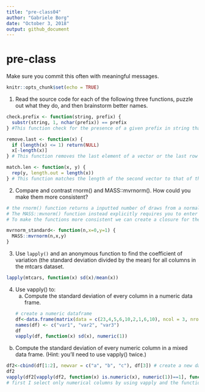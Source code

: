 ```yaml
---
title: "pre-class04"
author: "Gabriele Borg"
date: "October 3, 2018"
output: github_document
---
```

# pre-class


Make sure you commit this often with meaningful messages. 



```r
knitr::opts_chunk$set(echo = TRUE)
```


1. Read the source code for each of the following three functions, puzzle out what they do, and then brainstorm better names.

```r
check.prefix <- function(string, prefix) {
  substr(string, 1, nchar(prefix)) == prefix
} #This function check for the presence of a given prefix in string that probably are names. Renamed "check.prefix"

remove.last <- function(x) {
  if (length(x) <= 1) return(NULL)
  x[-length(x)]
} # This function removes the last element of a vector or the last row of a matrix. Renamed "remove.last"

match.len <- function(x, y) {
  rep(y, length.out = length(x))
} # This function matches the length of the second vector to that of the first. If the latter is longer, it trim the elements in excess, if it is shorter it duplicates the elements in sequential order. Renamed "match.len"   
```

2. Compare and contrast rnorm() and MASS::mvrnorm(). How could you make them more consistent?
```r
# the rnorm() function returns a inputted number of draws from a normal distribution. If not specified, the mean and the sd of the normal are set by default to 0 and 1 repsectively. 
# The MASS::mvnorm() function instead explicitly requires you to enter a value for the mean and one for the standard deviation. 
# To make the functions more consistent we can create a closure for the MASS::mvrnorm function where we specifcy by defaults the mean and the sd of the normal distribution. This creates an outer environment for the function that allows the user to then call it using the pre-specified parameters.  

mvrnorm_standard<- function(n,x=0,y=1) {
  MASS::mvrnorm(n,x,y)
}


```


3. Use `lapply()` and an anonymous function to find the coefficient of variation (the standard deviation divided by the mean) for all columns in the mtcars dataset. 
```r
lapply(mtcars, function(x) sd(x)/mean(x))
```


4. Use vapply() to:
    a. Compute the standard deviation of every column in a numeric data frame.
```r
# create a numeric dataframe
df<-data.frame(matrix(data = c(23,4,5,6,10,2,1,6,10), ncol = 3, nrow = 3))
names(df) <- c("var1", "var2", "var3")
df
vapply(df, function(x) sd(x), numeric(1))
```
    
b. Compute the standard deviation of every numeric column in a mixed data frame. (Hint: you’ll need to use vapply() twice.)
```r
df2<-cbind(df[1:2], newvar = c("a", "b", "c"), df[3]) # create a new dataframe with a non-numeric column
df2
vapply(df2[vapply(df2, function(x) is.numeric(x), numeric(1))==1], function(x) sd(x), numeric(1))
# first I select only numerical columns by using vapply and the function is.numeric(). Given the result, I then use another vapply to compute the sd of the previously selected colunms.
```
    
